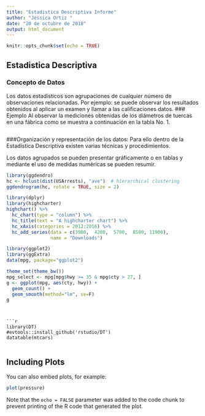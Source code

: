 ```yaml
---
title: "Estadistica Descriptiva Informe"
author: "Jessica Ortiz "
date: "20 de octubre de 2018"
output: html_document
---
```


```r
knitr::opts_chunk$set(echo = TRUE)
```

## Estadistica Descriptiva
### Concepto de Datos
Los datos estadísticos son agrupaciones de cualquier número
de observaciones relacionadas. Por ejemplo: se puede
observar los resultados obtenidos al aplicar un examen y llamar
a las calificaciones datos.
### Ejemplo
Al observar la mediciones obtenidas de los diámetros
de tuercas en una fábrica como se muestra a
continuación en la tabla No. 1.
```r

```


###Organización y representación de los datos:
Para ello dentro de la Estadística Descriptiva existen
varias técnicas y procedimientos. 

Los datos agrupados se pueden presentar
gráficamente o en tablas y mediante el uso de
medidas numéricas se pueden resumir.
```r
library(ggdendro)
hc <- hclust(dist(USArrests), "ave")  # hierarchical clustering
ggdendrogram(hc, rotate = TRUE, size = 2)
```

```r
library(dplyr)
library(highcharter)
highchart() %>% 
  hc_chart(type = "column") %>% 
  hc_title(text = "A highcharter chart") %>% 
  hc_xAxis(categories = 2012:2016) %>% 
  hc_add_series(data = c(3900,  4200,  5700,  8500, 11900),
                name = "Downloads")

```


```r
library(ggplot2)
library(ggExtra)
data(mpg, package="ggplot2")

theme_set(theme_bw())
mpg_select <- mpg[mpg$hwy >= 35 & mpg$cty > 27, ]
g <- ggplot(mpg, aes(cty, hwy)) + 
  geom_count() + 
  geom_smooth(method="lm", se=F)
g
```

```


```r
library(DT)
#evtools::install_github('rstudio/DT')
datatable(mtcars)

```

```r

```




## Including Plots

You can also embed plots, for example:

```r
plot(pressure)
```

Note that the `echo = FALSE` parameter was added to the code chunk to prevent printing of the R code that generated the plot.





